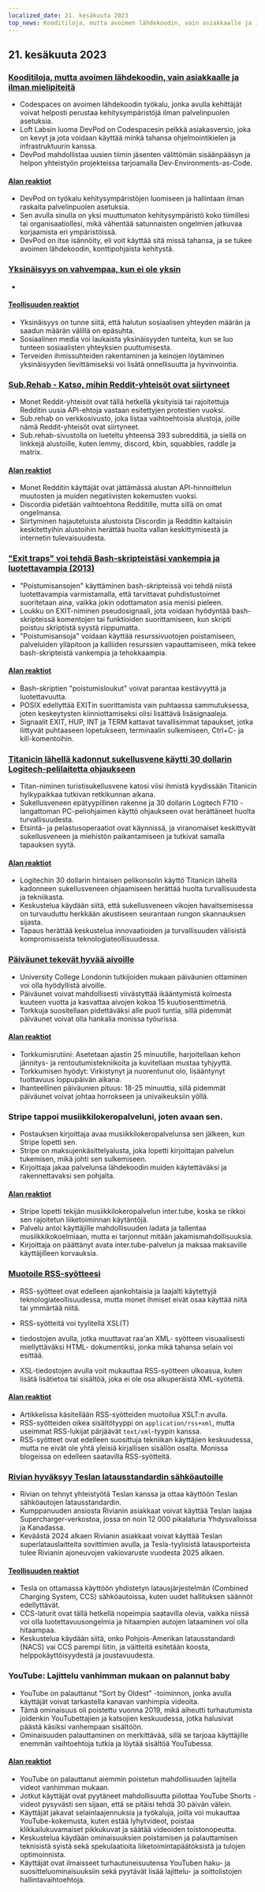 ```yaml
---
localized_date: 21. kesäkuuta 2023
top_news: Kooditiloja, mutta avoimen lähdekoodin, vain asiakkaalle ja ilman mielipiteitä
---
```




<CallToAction />

<Steps>

## 21. kesäkuuta 2023

### [Kooditiloja, mutta avoimen lähdekoodin, vain asiakkaalle ja ilman mielipiteitä](https://devpod.sh/)

- Codespaces on avoimen lähdekoodin työkalu, jonka avulla kehittäjät voivat helposti perustaa kehitysympäristöjä ilman palvelinpuolen asetuksia.
- Loft Labsin luoma DevPod on Codespacesin pelkkä asiakasversio, joka on kevyt ja jota voidaan käyttää minkä tahansa ohjelmointikielen ja infrastruktuurin kanssa.
- DevPod mahdollistaa uusien tiimin jäsenten välittömän sisäänpääsyn ja helpon yhteistyön projekteissa tarjoamalla Dev-Environments-as-Code.

#### [Alan reaktiot](http://news.ycombinator.com/item?id=36407477)

- DevPod on työkalu kehitysympäristöjen luomiseen ja hallintaan ilman raskaita palvelinpuolen asetuksia.
- Sen avulla sinulla on yksi muuttumaton kehitysympäristö koko tiimillesi tai organisaatiollesi, mikä vähentää satunnaisten ongelmien jatkuvaa korjaamista eri ympäristöissä.
- DevPod on itse isännöity, eli voit käyttää sitä missä tahansa, ja se tukee avoimen lähdekoodin, konttipohjaista kehitystä.

### [Yksinäisyys on vahvempaa, kun ei ole yksin](https://pubmed.ncbi.nlm.nih.gov/37293324/)

-

#### [Teollisuuden reaktiot](http://news.ycombinator.com/item?id=36403280)

- Yksinäisyys on tunne siitä, että halutun sosiaalisen yhteyden määrän ja saadun määrän välillä on epäsuhta.
- Sosiaalinen media voi laukaista yksinäisyyden tunteita, kun se luo tunteen sosiaalisten yhteyksien puuttumisesta.
- Terveiden ihmissuhteiden rakentaminen ja keinojen löytäminen yksinäisyyden lievittämiseksi voi lisätä onnellisuutta ja hyvinvointia.

### [Sub.Rehab - Katso, mihin Reddit-yhteisöt ovat siirtyneet](https://sub.rehab/)

- Monet Reddit-yhteisöt ovat tällä hetkellä yksityisiä tai rajoitettuja Redditin uusia API-ehtoja vastaan esitettyjen protestien vuoksi.
- Sub.rehab on verkkosivusto, joka listaa vaihtoehtoisia alustoja, joille nämä Reddit-yhteisöt ovat siirtyneet.
- Sub.rehab-sivustolla on lueteltu yhteensä 393 subredditiä, ja siellä on linkkejä alustoille, kuten lemmy, discord, kbin, squabbles, raddle ja matrix.

#### [Alan reaktiot](http://news.ycombinator.com/item?id=36401999)

- Monet Redditin käyttäjät ovat jättämässä alustan API-hinnoittelun muutosten ja muiden negatiivisten kokemusten vuoksi.
- Discordia pidetään vaihtoehtona Redditille, mutta sillä on omat ongelmansa.
- Siirtyminen hajautetuista alustoista Discordin ja Redditin kaltaisiin keskitettyihin alustoihin herättää huolta vallan keskittymisestä ja internetin tulevaisuudesta.

### ["Exit traps" voi tehdä Bash-skripteistäsi vankempia ja luotettavampia (2013)](http://redsymbol.net/articles/bash-exit-traps/)

- "Poistumisansojen" käyttäminen bash-skripteissä voi tehdä niistä luotettavampia varmistamalla, että tarvittavat puhdistustoimet suoritetaan aina, vaikka jokin odottamaton asia menisi pieleen.
- Loukku on EXIT-niminen pseudosignaali, jota voidaan hyödyntää bash-skripteissä komentojen tai funktioiden suorittamiseen, kun skripti poistuu skriptistä syystä riippumatta.
- "Poistumisansoja" voidaan käyttää resurssivuotojen poistamiseen, palveluiden ylläpitoon ja kalliiden resurssien vapauttamiseen, mikä tekee bash-skripteistä vankempia ja tehokkaampia.

#### [Alan reaktiot](http://news.ycombinator.com/item?id=36400465)

- Bash-skriptien "poistumisloukut" voivat parantaa kestävyyttä ja luotettavuutta.
- POSIX edellyttää EXITin suorittamista vain puhtaassa sammutuksessa, joten keskeytysten kiinniottamiseksi olisi lisättävä lisäsignaaleja.
- Signaalit EXIT, HUP, INT ja TERM kattavat tavallisimmat tapaukset, jotka liittyvät puhtaaseen lopetukseen, terminaalin sulkemiseen, Ctrl+C- ja kill-komentoihin.

### [Titanicin lähellä kadonnut sukellusvene käytti 30 dollarin Logitech-pelilaitetta ohjaukseen](https://arstechnica.com/gaming/2023/06/submarine-missing-near-titanic-used-a-30-logitech-gamepad-for-steering/)

- Titan-niminen turistisukellusvene katosi viisi ihmistä kyydissään Titanicin hylkypaikkaa tutkivan retkikunnan aikana.
- Sukellusveneen epätyypillinen rakenne ja 30 dollarin Logitech F710 -langattoman PC-peliohjaimen käyttö ohjaukseen ovat herättäneet huolta turvallisuudesta.
- Etsintä- ja pelastusoperaatiot ovat käynnissä, ja viranomaiset keskittyvät sukellusveneen ja miehistön paikantamiseen ja tutkivat samalla tapauksen syytä.

#### [Alan reaktiot](http://news.ycombinator.com/item?id=36407781)

- Logitechin 30 dollarin hintaisen pelikonsolin käyttö Titanicin lähellä kadonneen sukellusveneen ohjaamiseen herättää huolta turvallisuudesta ja tekniikasta.
- Keskustelua käydään siitä, että sukellusveneen vikojen havaitsemisessa on turvauduttu herkkään akustiseen seurantaan rungon skannauksen sijasta.
- Tapaus herättää keskustelua innovaatioiden ja turvallisuuden välisistä kompromisseista teknologiateollisuudessa.

### [Päiväunet tekevät hyvää aivoille](https://www.bbc.com/news/health-65950168)

- University College Londonin tutkijoiden mukaan päiväunien ottaminen voi olla hyödyllistä aivoille.
- Päiväunet voivat mahdollisesti viivästyttää ikääntymistä kolmesta kuuteen vuotta ja kasvattaa aivojen kokoa 15 kuutiosenttimetriä.
- Torkkuja suositellaan pidettäväksi alle puoli tuntia, sillä pidemmät päiväunet voivat olla hankalia monissa työurissa.

#### [Alan reaktiot](http://news.ycombinator.com/item?id=36399503)

- Torkkumisrutiini: Asetetaan ajastin 25 minuutille, harjoitellaan kehon jännitys- ja rentoutumistekniikoita ja kuvitellaan mustaa tyhjyyttä.
- Torkkumisen hyödyt: Virkistynyt ja nuorentunut olo, lisääntynyt tuottavuus loppupäivän aikana.
- Ihanteellinen päiväunien pituus: 18-25 minuuttia, sillä pidemmät päiväunet voivat johtaa horrokseen ja univaikeuksiin yöllä.

### Stripe tappoi musiikkilokeropalveluni, joten avaan sen.

- Postauksen kirjoittaja avaa musiikkilokeropalvelunsa sen jälkeen, kun Stripe lopetti sen.
- Stripe on maksujenkäsittelyalusta, joka lopetti kirjoittajan palvelun tukemisen, mikä johti sen sulkemiseen.
- Kirjoittaja jakaa palvelunsa lähdekoodin muiden käytettäväksi ja rakennettavaksi sen pohjalta.

#### [Alan reaktiot](http://news.ycombinator.com/item?id=36403607)

- Stripe lopetti tekijän musiikkilokeropalvelun inter.tube, koska se rikkoi sen rajoitetun liiketoiminnan käytäntöjä.
- Palvelu antoi käyttäjille mahdollisuuden ladata ja tallentaa musiikkikokoelmiaan, mutta ei tarjonnut mitään jakamismahdollisuuksia.
- Kirjoittaja on päättänyt avata inter.tube-palvelun ja maksaa maksaville käyttäjilleen korvauksia.

### [Muotoile RSS-syötteesi](https://darekkay.com/blog/rss-styling/)

- RSS-syötteet ovat edelleen ajankohtaisia ja laajalti käytettyjä teknologiateollisuudessa, mutta monet ihmiset eivät osaa käyttää niitä tai ymmärtää niitä.
- RSS-syötteitä voi tyylitellä XSL(T)

- tiedostojen avulla, jotka muuttavat raa'an XML- syötteen visuaalisesti miellyttäväksi HTML- dokumentiksi, jonka mikä tahansa selain voi esittää.

- XSL-tiedostojen avulla voit mukauttaa RSS-syötteen ulkoasua, kuten lisätä lisätietoa tai sisältöä, joka ei ole osa alkuperäistä XML-syötettä.

#### [Alan reaktiot](http://news.ycombinator.com/item?id=36401854)

- Artikkelissa käsitellään RSS-syötteiden muotoilua XSLT:n avulla.
- RSS-syötteiden oikea sisältötyyppi on `application/rss+xml`, mutta useimmat RSS-lukijat pärjäävät `text/xml`-tyypin kanssa.
- RSS-syötteet ovat edelleen suosittuja tekniikan käyttäjien keskuudessa, mutta ne eivät ole yhtä yleisiä kirjallisen sisällön osalta. Monissa blogeissa on edelleen saatavilla RSS-syötteitä.

### [Rivian hyväksyy Teslan latausstandardin sähköautoille](https://ev-edition.com/2023/06/rivian-joins-forces-with-tesla-embracing-their-charging-standard-for-electric-vehicles/)

- Rivian on tehnyt yhteistyötä Teslan kanssa ja ottaa käyttöön Teslan sähköautojen latausstandardin.
- Kumppanuuden ansiosta Rivianin asiakkaat voivat käyttää Teslan laajaa Supercharger-verkostoa, jossa on noin 12 000 pikalaturia Yhdysvalloissa ja Kanadassa.
- Keväästä 2024 alkaen Rivianin asiakkaat voivat käyttää Teslan superlatauslaitteita sovittimien avulla, ja Tesla-tyylisistä latausporteista tulee Rivianin ajoneuvojen vakiovaruste vuodesta 2025 alkaen.

#### [Teollisuuden reaktiot](http://news.ycombinator.com/item?id=36403494)

- Tesla on ottamassa käyttöön yhdistetyn latausjärjestelmän (Combined Charging System, CCS) sähköautoissa, kuten uudet hallituksen säännöt edellyttävät.
- CCS-laturit ovat tällä hetkellä nopeimpia saatavilla olevia, vaikka niissä voi olla luotettavuusongelmia ja hitaampien autojen lataaminen voi olla hitaampaa.
- Keskustelua käydään siitä, onko Pohjois-Amerikan latausstandardi (NACS) vai CCS parempi liitin, ja väitteitä esitetään koosta, helppokäyttöisyydestä ja joustavuudesta.

### YouTube: Lajittelu vanhimman mukaan on palannut baby

- YouTube on palauttanut "Sort by Oldest" -toiminnon, jonka avulla käyttäjät voivat tarkastella kanavan vanhimpia videoita.
- Tämä ominaisuus oli poistettu vuonna 2019, mikä aiheutti turhautumista joidenkin YouTubettajien ja katsojien keskuudessa, jotka halusivat päästä käsiksi vanhempaan sisältöön.
- Ominaisuuden palauttaminen on merkittävää, sillä se tarjoaa käyttäjille enemmän vaihtoehtoja tutkia ja löytää sisältöä YouTubessa.

#### [Alan reaktiot](http://news.ycombinator.com/item?id=36410777)

- YouTube on palauttanut aiemmin poistetun mahdollisuuden lajitella videot vanhimman mukaan.
- Jotkut käyttäjät ovat pyytäneet mahdollisuutta piilottaa YouTube Shorts -videot pysyvästi sen sijaan, että se pitäisi tehdä 30 päivän välein.
- Käyttäjät jakavat selainlaajennuksia ja työkaluja, joilla voi mukauttaa YouTube-kokemusta, kuten estää lyhytvideot, poistaa klikkailukuvamaiset pikkukuvat ja säätää videoiden toistonopeutta.
- Keskustelua käydään ominaisuuksien poistamisen ja palauttamisen teknisistä syistä sekä spekulaatioita liiketoimintapäätöksistä ja tulojen optimoinnista.
- Käyttäjät ovat ilmaisseet turhautuneisuutensa YouTuben haku- ja suositteluominaisuuksiin sekä pyytävät lisää lajittelu- ja soittolistojen hallintavaihtoehtoja.

</Steps>
